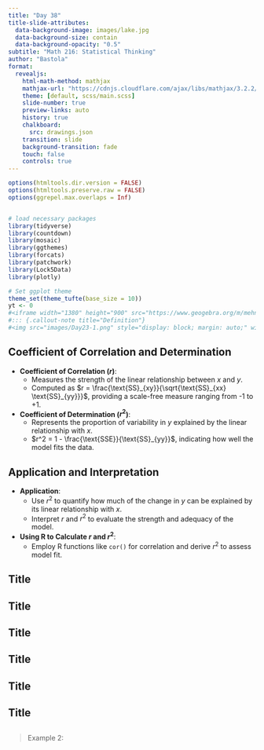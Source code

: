 ```yaml
---
title: "Day 38"
title-slide-attributes:
  data-background-image: images/lake.jpg
  data-background-size: contain
  data-background-opacity: "0.5"
subtitle: "Math 216: Statistical Thinking"
author: "Bastola"
format:
  revealjs:
    html-math-method: mathjax
    mathjax-url: "https://cdnjs.cloudflare.com/ajax/libs/mathjax/3.2.2/MathJax.js" 
    theme: [default, scss/main.scss]
    slide-number: true
    preview-links: auto
    history: true
    chalkboard: 
      src: drawings.json
    transition: slide
    background-transition: fade    
    touch: false
    controls: true
---
```


```r
options(htmltools.dir.version = FALSE)
options(htmltools.preserve.raw = FALSE)
options(ggrepel.max.overlaps = Inf)


# load necessary packages
library(tidyverse)
library(countdown)
library(mosaic)
library(ggthemes)
library(forcats)
library(patchwork)
library(Lock5Data)
library(plotly)

# Set ggplot theme
theme_set(theme_tufte(base_size = 10))
yt <- 0
#<iframe width="1380" height="900" src="https://www.geogebra.org/m/mehn8u8s"></iframe>
#::: {.callout-note title="Definition"}
#<img src="images/Day23-1.png" style="display: block; margin: auto;" width="80%"  loading="lazy" decoding="async">
```


## Coefficient of Correlation and Determination {.font80}

::: cle12
- **Coefficient of Correlation ($r$)**:
  - Measures the strength of the linear relationship between $x$ and $y$.
  - Computed as $r = \frac{\text{SS}_{xy}}{\sqrt{\text{SS}_{xx} \text{SS}_{yy}}}$, providing a scale-free measure ranging from -1 to +1.
- **Coefficient of Determination ($r^2$)**:
  - Represents the proportion of variability in $y$ explained by the linear relationship with $x$.
  - $r^2 = 1 - \frac{\text{SSE}}{\text{SS}_{yy}}$, indicating how well the model fits the data.
:::

## Application and Interpretation {.font80}

::: cle6
- **Application**:
  - Use $r^2$ to quantify how much of the change in $y$ can be explained by its linear relationship with $x$.
  - Interpret $r$ and $r^2$ to evaluate the strength and adequacy of the model.
- **Using R to Calculate $r$ and $r^2$**:
  - Employ R functions like `cor()` for correlation and derive $r^2$ to assess model fit.
:::



## Title {.font80}

::: cle6

:::

## Title {.font80}

::: cle6

:::

## Title {.font80}

::: cle6

:::

## Title {.font80}

::: cle6

:::

## Title {.font80}

::: cle6

:::

## Title {.font80}

::: cle6

:::




## {.font60}

> Example 2: 


##

